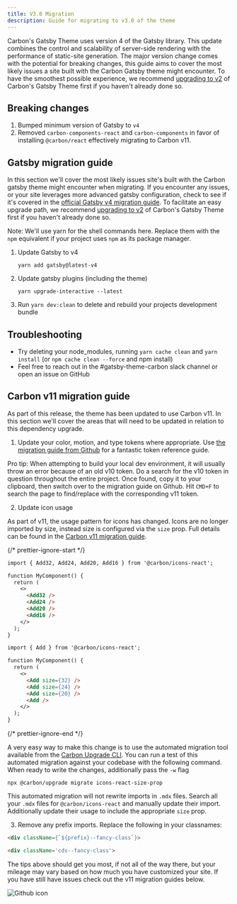 ```yaml
---
title: V3.0 Migration
description: Guide for migrating to v3.0 of the theme
---
```


<PageDescription>

Carbon's Gatsby Theme uses version 4 of the Gatsby library. This update combines
the control and scalability of server-side rendering with the performance of
static-site generation. The major version change comes with the potential for
breaking changes, this guide aims to cover the most likely issues a site built
with the Carbon Gatsby theme might encounter. To have the smoothest possible
experience, we recommend [upgrading to v2](/guides/v2-migration) of Carbon's
Gatsby Theme first if you haven't already done so.

</PageDescription>

## Breaking changes

1. Bumped minimum version of Gatsby to `v4`
2. Removed `carbon-components-react` and `carbon-components` in favor of
   installing `@carbon/react` effectively migrating to Carbon v11.

## Gatsby migration guide

In this section we'll cover the most likely issues site's built with the Carbon
gatsby theme might encounter when migrating. If you encounter any issues, or
your site leverages more advanced gatsby configuration, check to see if it's
covered in the
[official Gatsby v4 migration guide](https://www.gatsbyjs.com/docs/reference/release-notes/migrating-from-v3-to-v4/).
To facilitate an easy upgrade path, we recommend
[upgrading to v2](/guides/v2-migration) of Carbon's Gatsby Theme first if you
haven't already done so.

<InlineNotification>

Note: We'll use yarn for the shell commands here. Replace them with the `npm`
equivalent if your project uses `npm` as its package manager.

</InlineNotification>

1. Update Gatsby to v4

   ```
   yarn add gatsby@latest-v4
   ```

2. Update gatsby plugins (including the theme)

   ```
   yarn upgrade-interactive --latest
   ```

3. Run `yarn dev:clean` to delete and rebuild your projects development bundle

## Troubleshooting

- Try deleting your node_modules, running `yarn cache clean` and `yarn install`
  (or `npm cache clean --force` and npm install)
- Feel free to reach out in the #gatsby-theme-carbon slack channel or open an
  issue on GitHub

## Carbon v11 migration guide

As part of this release, the theme has been updated to use Carbon v11. In this
section we'll cover the areas that will need to be updated in relation to this
dependency upgrade.

1. Update your color, motion, and type tokens where appropriate. Use
   [the migration guide from Github](https://github.com/carbon-design-system/carbon/blob/main/docs/migration/v11.md)
   for a fantastic token reference guide.

<InlineNotification>

Pro tip: When attempting to build your local dev environment, it will usually
throw an error because of an old v10 token. Do a search for the v10 token in
question throughout the entire project. Once found, copy it to your clipboard,
then switch over to the migration guide on Github. Hit `CMD+F` to search the
page to find/replace with the corresponding v11 token.

</InlineNotification>

2. Update icon usage

As part of v11, the usage pattern for icons has changed. Icons are no longer
imported by size, instead size is configured via the `size` prop. Full details
can be found in the
[Carbon v11 migration guide](https://github.com/carbon-design-system/carbon/blob/main/docs/migration/v11.md#changes-to-size).

{/* prettier-ignore-start */}
```md path=Before
import { Add32, Add24, Add20, Add16 } from '@carbon/icons-react';

function MyComponent() {
  return (
    <>
      <Add32 />
      <Add24 />
      <Add20 />
      <Add16 />
    </>
  );
}
```

```md path=After
import { Add } from '@carbon/icons-react';

function MyComponent() {
  return (
    <>
      <Add size={32} />
      <Add size={24} />
      <Add size={20} />
      <Add />
    </>
  );
}
```
{/* prettier-ignore-end */}

A very easy way to make this change is to use the automated migration tool
available from the
[Carbon Upgrade CLI](https://github.com/carbon-design-system/carbon/blob/main/packages/upgrade/README.md#usage).
You can run a test of this automated migration against your codebase with the
following command. When ready to write the changes, additionally pass the `-w`
flag

```
npx @carbon/upgrade migrate icons-react-size-prop
```

<InlineNotification>

This automated migration will not rewrite imports in `.mdx` files. Search all
your `.mdx` files for `@carbon/icons-react` and manually update their import.
Additionally update their usage to include the appropriate `size` prop.

</InlineNotification>

3. Remove any prefix imports. Replace the following in your classnames:

```md path=Before
<div className={`${prefix}--fancy-class`}>
```

```md path=After
<div className='cds--fancy-class'>
```

The tips above should get you most, if not all of the way there, but your
mileage may vary based on how much you have customized your site. If you have
still have issues check out the v11 migration guides below.

<Row className="resource-card-group">
  <Column colMd={4} colLg={4} noGutterSm>
    <ResourceCard2
      subTitle="v11 Migration Guide on Github"
      href="https://github.com/carbon-design-system/carbon/blob/main/docs/migration/v11.md"
      actionIcon="launch"
      >

![Github icon](/images/github-icon.png)

  </ResourceCard2>
</Column>
<Column colMd={4} colLg={4} noGutterSm>
    <ResourceCard2
      subTitle="v11 Migration Guide"
     href="https://carbondesignsystem.com/migrating/guide/develop"
      actionIcon="launch"
      >

  </ResourceCard2>
</Column>
</Row>
